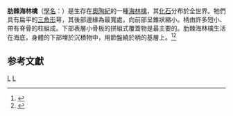 {{Automatic Taxobox
| taxon = Pleurocystes
| authority = 
| fossil_range = [[奧陶紀|奧陶紀]]
| subdivision_ranks = [[種|種]]
| subdivision = 待補充
}}
'''肋棘海林檎'''（[[學名|學名]]：{{lang|la|'''''Pleurocystes'''''}}）是生存在[[奧陶紀|奧陶紀]]的一種[[海林檎|海林檎]]，其[[化石|化石]]分布於全世界。牠們具有扁平的[[三角形|三角形]]萼，其後部邊緣為最寬處，向前部呈錐狀縮小。柄由許多短小、帶有脊骨的柱組成。下部表層小骨板的拼組式覆蓋物是最主要的。肋棘海林檎生活在海底，身體的下部埋於沉積物中，用節盤繞於柄的基層上。<ref>{{cite book | title=自然珍藏系列──化石圖鑑 | location = [[台灣|台灣]][[新北市|新北市]] | publisher=[[貓頭鷹出版社|貓頭鷹出版社]] | author= Cyril Walker | author2= Davod Ward | authorlink=Cyril Walker (palaeontologist) | authorlink2=David Ward (palaeontologist) | series=自然珍藏系列 | year=2002 | page=191 | date = 2002-02 | language = zh-hant}}</ref><ref>{{cite book | title=Fossils | url=https://archive.org/details/fossils0000walk_e1r0 | publisher=[[Dorling_Kindersley|Dorling Kindersley]] | author=Walker, Cyril | last2=Ward | first2=David | authorlink=Cyril Walker (palaeontologist) | authorlink2=David Ward (palaeontologist) | series=Smithsonian Handbooks | year=2002 | page=[https://archive.org/details/fossils0000walk_e1r0/page/191 191] | isbn=0789489848 | edition=revised, illustrated}}</ref>

== 参考文獻 ==
{{reflist}}

{{古生物小作品}}
{{Taxonbar}}
[[分類:菱孔綱|L]]
[[分類:奧陶紀動物|L]]